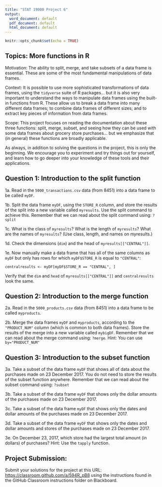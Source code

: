 ```yaml
---
title: "STAT 19000 Project 6"
output:
  word_document: default
  pdf_document: default
  html_document: default
---
```


```r
knitr::opts_chunk$set(echo = TRUE)
```

## Topics:  More functions in R

Motivation:  The ability to split, merge, and take subsets of a data frame is essential.  These are some of the most fundamental manipulations of data frames.

Context:  It is possible to use more sophisticated transformations of data frames, using the `tidyverse` suite of R packages... but it is also very important to understand the ways to manipulate data frames using the built-in functions from R.  These allow us to break a data frame into many different data frames; to combine data frames of different sizes; and to extract key pieces of information from data frames.

Scope:  This project focuses on reading the documentation about these three functions: split, merge, subset, and seeing how they can be used with some data frames about grocery store purchases... but we emphasize that (in general) these functions are broadly applicable.

As always, in addition to solving the questions in the project, this is only the beginning.  We encourage you to experiment and try things out for yourself, and learn how to go deeper into your knowledge of these tools and their applications.

## Question 1: Introduction to the split function

1a.  Read in the `5000_transactions.csv` data (from 8451) into a data frame to be called `myDF`.

1b.  Split the data frame `myDF`, using the `STORE_R` column, and store the results of the split into a new variable called `myresults`.  Use the split command to achieve this.  Remember that we can read about the split command using:  `?split`

1c.  What is the class of `myresults`?  What is the length of `myresults`?  What are the names of `myresults`?
    (Use class, length, and names on myresults.)

1d.  Check the dimensions (`dim`) and the head of `myresults[["CENTRAL"]]`.

1e.  Now manually make a data frame that has all of the same columns as `myDF`
    but only has rows for which `myDF$STORE_R` is equal to `"CENTRAL"`:

`centralresults <- myDF[myDF$STORE_R == "CENTRAL", ]`

Verify that the `dim` and `head` of `myresults[["CENTRAL"]]` and `centralresults` look the same.

## Question 2: Introduction to the merge function

2a.  Read in the `5000_products.csv` data (from 8451) into a data frame to be called `myproducts`.

2b.  Merge the data frames `myDF` and `myproducts`, according to the `"PRODUCT_NUM"` column (which is common to both data frames).
      Store the results of the merge into a new variable called `mybigDF`.
      Remember that we can read about the merge command using:  `?merge`.
      Hint:  You can use `by="PRODUCT_NUM"`

## Question 3: Introduction to the subset function


3a.  Take a subset of the data frame `myDF` that shows all of data about the purchases made on 23 December 2017.  You do not need to store the results of the subset function anywhere.  Remember that we can read about the subset command using:  `?subset`

3b.  Take a subset of the data frame `myDF` that shows only the dollar amounts of the purchases made on 23 December 2017.

3c.  Take a subset of the data frame `myDF` that shows only the dates and dollar amounts of the purchases made on 23 December 2017.

3d.  Take a subset of the data frame `myDF` that shows only the dates and dollar amounts and stores of the purchases made on 23 December 2017.

3e.  On December 23, 2017, which store had the largest total amount (in dollars) of purchases?  Hint:  Use the `tapply` function.

## Project Submission:

Submit your solutions for the project at this URL: <https://classroom.github.com/a/594R_pB8> using the instructions found in the GitHub Classroom instructions folder on Blackboard.



